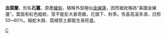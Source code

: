 {{Speciesbox
| taxon = Ludisia discolor
| binomial_authority = [[Achille_Richard|A. Rich.]]
| image = haem3.jpg
| synonyms = * ''Haemaria discolor''
}}
'''血葉蘭'''，別名'''石蠶'''，原產[[緬甸|緬甸]]，植株外型極似[[金線蓮|金線蓮]]，因而被訛稱為“美國金線蓮”。葉面有紅色縱紋，莖不能彭大甚奇緻，花旗下、秋季。性喜高溫多濕，日照50~60%。細蛇木屑、腐植質土都能生長旺盛。
{{Taxonbar}}
[[Category:兰科|C]]